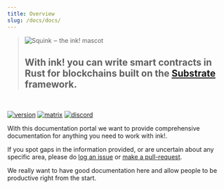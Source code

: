 ```yaml
---
title: Overview
slug: /docs/docs/
---
```


<blockquote>
    <img src="./img/ink-squid.svg" alt="Squink ‒ the ink! mascot" class="squid" />
    <h2>
        With ink! you can write smart contracts in Rust for blockchains built on
        the <a href="https://github.com/paritytech/substrate">Substrate</a> framework.
    </h2>
</blockquote>

<br/>

[![version][m1]][m2] [![matrix][k1]][k2] [![discord][l1]][l2]

[k1]: https://img.shields.io/badge/matrix-chat-brightgreen.svg?style=flat
[k2]: https://riot.im/app/#/room/#ink:matrix.parity.io
[l1]: https://img.shields.io/discord/722223075629727774?style=flat-square&label=discord
[l2]: https://discord.gg/ztCASQE
[m1]: https://img.shields.io/github/v/release/paritytech/ink?label=ink!%20on%20GitHub
[m2]: https://github.com/paritytech/ink

With this documentation portal we want to provide comprehensive documentation
for anything you need to work with ink!.

If you spot gaps in the information provided, or are uncertain about any
specific area, please do <a href="https://github.com/paritytech/ink-docs/issues">log an issue</a>
or <a href="https://github.com/paritytech/ink-docs/pulls">make a pull-request</a>.

We really want to have good documentation here and allow people to be productive
right from the start.
